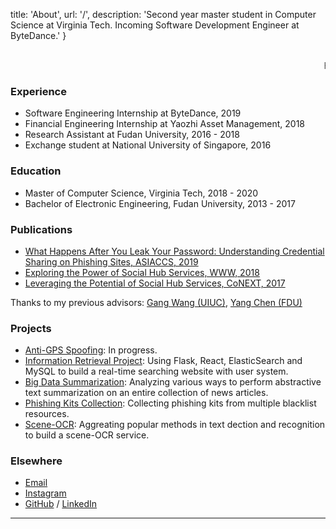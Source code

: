 
  title: 'About',
  url: '/',
  description: 'Second year master student in Computer Science at Virginia Tech. Incoming Software Development Engineer at ByteDance.'
}


<!-- content starts from here -->

<br/>
<marquee>Happy work, happy life!</marquee>
<br/>

<!-- [A list of the best things](/posts/the-best-things) -->

### Experience

- Software Engineering Internship at ByteDance, 2019
- Financial Engineering Internship at Yaozhi Asset Management, 2018
- Research Assistant at Fudan University, 2016 - 2018
- Exchange student at National University of Singapore, 2016

### Education

- Master of Computer Science, Virginia Tech, 2018 - 2020
- Bachelor of Electronic Engineering, Fudan University, 2013 - 2017

### Publications 

- [What Happens After You Leak Your Password: Understanding Credential Sharing on Phishing Sites, ASIACCS, 2019](https://people.cs.vt.edu/chaoxu18/papers/asiaccs19.pdf)
- [Exploring the Power of Social Hub Services, WWW, 2018](https://people.cs.vt.edu/chaoxu18/papers/ExploringThePowerOfSocialHubSe.pdf)
- [Leveraging the Potential of Social Hub Services, CoNEXT, 2017](https://people.cs.vt.edu/chaoxu18/papers/conext17workshop-paper15.pdf)

Thanks to my previous advisors: [Gang Wang (UIUC)](https://gangw.cs.illinois.edu/), [Yang Chen (FDU)](https://chenyang03.wordpress.com/)

### Projects

- [Anti-GPS Spoofing](#): In progress.
- [Information Retrieval Project](http://2001.0468.0c80.6102.0001.7015.a60f.cf44.ip6.name:3000/): Using Flask, React, ElasticSearch and MySQL to build a real-time searching website with user system.
- [Big Data Summarization](https://vtechworks.lib.vt.edu/handle/10919/86370): Analyzing various ways to perform abstractive text summarization on an entire collection of news articles.
- [Phishing Kits Collection](https://github.com/BourneXu/StalkPhish): Collecting phishing kits from multiple blacklist resources.
- [Scene-OCR](https://github.com/BourneXu/OCR): Aggreating popular methods in text dection and recognition to build a scene-OCR service.


### Elsewhere

- [Email](mailto:bournexu@gmx.com)
- [Instagram](https://www.instagram.com/chrisss_chao/)
- [GitHub](https://github.com/BourneXu) / [LinkedIn](https://www.linkedin.com/in/chao-xu-368899142/)


---